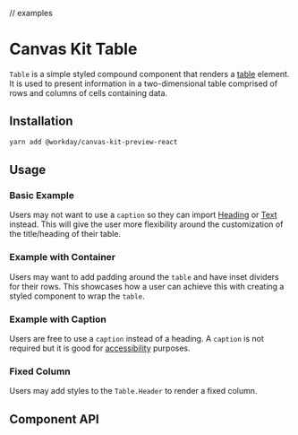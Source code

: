 // examples

<Meta title="Preview/Table" component={Table} />

# Canvas Kit Table

`Table` is a simple styled compound component that renders a
[table](https://developer.mozilla.org/en-US/docs/Web/HTML/Element/table) element. It is used to
present information in a two-dimensional table comprised of rows and columns of cells containing
data.

## Installation

```sh
yarn add @workday/canvas-kit-preview-react
```

## Usage

### Basic Example

Users may not want to use a `caption` so they can import [Heading](/components/text/heading/) or
[Text](/components/text/text/) instead. This will give the user more flexibility around the
customization of the title/heading of their table.

<ExampleCodeBlock code={BasicWithHeading} />

### Example with Container

Users may want to add padding around the `table` and have inset dividers for their rows. This
showcases how a user can achieve this with creating a styled component to wrap the `table`.

<ExampleCodeBlock code={TableWithContainer} />

### Example with Caption

Users are free to use a `caption` instead of a heading. A `caption` is not required but it is good
for
[accessibility](https://developer.mozilla.org/en-US/docs/Web/HTML/Element/table#accessibility_concerns)
purposes.

<ExampleCodeBlock code={Basic} />

### Fixed Column

Users may add styles to the `Table.Header` to render a fixed column.

<ExampleCodeBlock code={FixedColumn} />

## Component API

<SymbolDoc name="Table" fileName="/preview-react/" />
